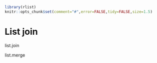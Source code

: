<!--
%\VignetteEngine{knitr}
%\VignetteIndexEntry{List joining}
-->

```r
library(rlist)
knitr::opts_chunk$set(comment="#",error=FALSE,tidy=FALSE,size=1.5)
```

# List join

list.join

list.merge


